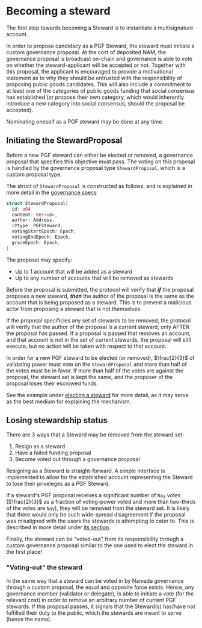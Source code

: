 
# Becoming a steward
The first step towards becoming a Steward is to instantiate a multisignature account.

In order to propose candidacy as a PGF Steward, the steward must initiate a custom governance proposal. At the cost 
of deposited NAM, the governance proposal is broadcast on-chain and governance is able to vote on whether the steward-applicant 
will be accepted or not. Together with this proposal, the applicant is encouraged to provide a motivational statement as to why 
they should be entrusted with the responsibility of proposing public goods candidates. This will also include a commitment to at 
least one of the categories of public goods funding that social consensus has established (or propose their own category, which 
would inherently introduce a new category into social consensus, should the proposal be accepted).

Nominating oneself as a PGF steward may be done at any time.


## Initiating the StewardProposal

Before a new PGF steward can either be elected or removed, a governance proposal that specifies this objective must pass. The voting on this proposal is handled by the governance proposal type `StewardProposal`, which is a custom proposal type.


The struct of `StewardProposal` is constructed as follows, and is explained in more detail in the [governance specs](../base-ledger/governance.md)

```rust
struct StewardProposal{
  id: u64
  content: Vec<u8>,
  author: Address,
  r#type: PGFSteward,
  votingStartEpoch: Epoch,
  votingEndEpoch: Epoch,
  graceEpoch: Epoch,
}
```

The proposal may specify:
  - Up to 1 account that will be added as a steward
  - Up to any number of accounts that will be removed as stewards

Before the proposal is submitted, the protocol will verify that ***if*** the proposal proposes a new steward, ***then*** the author of the proposal is the same 
as the account that is being proposed as a steward. This is to prevent a malicious actor from proposing a steward that is not themselves.

If the proposal specificies any set of stewards to be removed, the protocol will verify that the author of the proposal is a current steward, only AFTER the proposal has passed.
If a proposal is passed that removes an account, and that account is not in the set of current stewards, the proposal will still execute, but no action will be taken with respect to that account.

In order for a new PGF steward to be elected (or removed), $\frac{2}{3}$ of validating power must vote on the `StewardProposal` and more than half of the votes must be in favor. 
If more than half of the votes are against the proposal, the steward set is kept the same, and the proposer of the proposal loses their escrowed funds.

See the example under [electing a steward](./electing.mdx#example) for more detail, as it may serve as the best medium for explaining the mechanism.

## Losing stewardship status

There are 3 ways that a Steward may be removed from the steward set:

1. Resign as a steward
2. Have a failed funding proposal
3. Become voted out through a governance proposal

Resigning as a Steward is straight-forward. A simple interface is implemented to allow for the established account 
representing the Steward to lose their priveleges as a PGF Steward.

If a steward's PGF proposal receives a significant number of `Nay` votes ($\frac{2}{3}$ as a fraction of voting-power 
voted and more than two-thirds of the votes are `Nay`), they will be removed from the steward set. 
It is likely that there would only be such wide-spread disagreement if the proposal was misaligned with the users the stewards is attempting to cater to. 
This is described in more detail under [its section](#proposing-funding).

Finally, the steward can be "voted-out" from its responsibility through a custom governance proposal similar to the one
used to elect the steward in the first place!

### "Voting-out" the steward

In the same way that a steward can be voted in by Namada governance through a custom proposal, the equal and opposite force exists. 
Hence, any governance member (validator or delegate), is able to initiate a vote (for the relevant cost) in order to remove an arbitrary 
number of current PGF stewards. If this proposal passes, it signals that the Steward(s) has/have not fulfilled their duty to the public, 
which the stewards are meant to serve (hence the name).